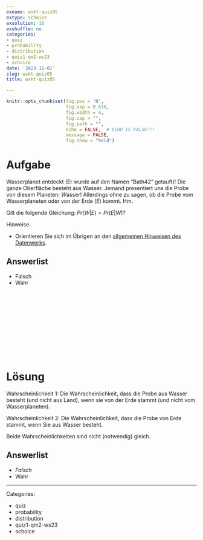 ```yaml
---
exname: wskt-quiz05
extype: schoice
exsolution: 10
exshuffle: no
categories:
- quiz
- probability
- distribution
- quiz1-qm2-ws23
- schoice
date: '2023-11-01'
slug: wskt-quiz05
title: wskt-quiz05

---
```





```r
knitr::opts_chunk$set(fig.pos = 'H',
                      fig.asp = 0.618,
                      fig.width = 4,
                      fig.cap = "", 
                      fig.path = "",
                      echo = FALSE,  # ECHO IS FALSE!!!
                      message = FALSE,
                      fig.show = "hold")
```






# Aufgabe


Wasserplanet entdeckt (Er wurde auf den Namen "Bath42" getauft)! 
Die ganze Oberfläche besteht aus Wasser. 
Jemand presentiert uns die Probe von diesem Planeten: *W*asser! 
Allerdings ohne zu sagen, ob die Probe vom Wasserplaneten oder von der Erde (*E*) kommt.
Hm.

Gilt die folgende Gleichung: $Pr(W|E) = Pr(E|W)$?



Hinweise:

- Orientieren Sie sich im Übrigen an den [allgemeinen Hinweisen des Datenwerks](https://datenwerk.netlify.app/hinweise).


Answerlist
----------

* Falsch
* Wahr


</br>
</br>
</br>
</br>
</br>
</br>
</br>
</br>
</br>
</br>

# Lösung


Wahrscheinlichkeit 1: Die Wahrscheinlichkeit, dass die Probe aus Wasser besteht (und nicht aus Land), wenn sie von der Erde stammt (und nicht vom Wasserplaneten).

Wahrscheinlichkeit 2: Die Wahrscheinlichkeit, dass die Probe von Erde stammt, wenn Sie aus Wasser besteht.

Beide Wahrscheinlichkeiten sind nicht (notwendig) gleich.


Answerlist
----------


* *Falsch*
* Wahr








---

Categories: 

- quiz
- probability
- distribution
- quiz1-qm2-ws23
- schoice

